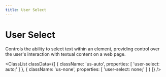 ```yaml
---
title: User Select
---
```



# User Select

Controls the ability to select text within an element, providing control over the user's interaction with textual content on a web page.

<ClassList
  classData={[
    {
        className: 'us-auto',
        properties: [
            'user-select: auto;'
        ]
    },
    {
        className: 'us-none',
        properties: [
            'user-select: none;'
        ]
    }
  ]}
/>